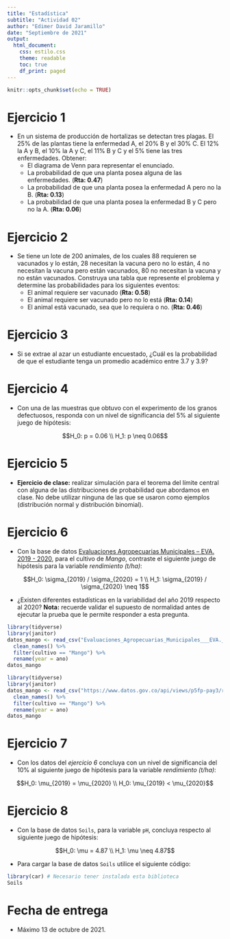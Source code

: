 ```yaml
---
title: "Estadística"
subtitle: "Actividad 02"
author: "Edimer David Jaramillo"
date: "Septiembre de 2021"
output:
  html_document:
    css: estilo.css
    theme: readable
    toc: true
    df_print: paged
---
```


```r
knitr::opts_chunk$set(echo = TRUE)
```

# Ejercicio 1

  - En un sistema de producción de hortalizas se detectan tres plagas. El 25% de las plantas tiene la enfermedad A, el 20% B y el 30% C. El 12% la A y B, el 10% la A y C, el 11% B y C y el 5% tiene las tres enfermedades. Obtener:
    - El diagrama de Venn para representar el enunciado.
    - La probabilidad de que una planta posea alguna de las enfermedades. (**Rta: 0.47**)
    - La probabilidad de que una planta posea la enfermedad A pero no la B.  (**Rta: 0.13**)
    - La probabilidad de que una planta posea la enfermedad B y C pero no la A.  (**Rta: 0.06**)

# Ejercicio 2

- Se tiene un lote de 200 animales, de los cuales 88 requieren se vacunados y lo están, 28 necesitan la vacuna pero no lo están, 4 no necesitan la vacuna pero están vacunados, 80 no necesitan la vacuna y no están vacunados. Construya una tabla que represente el problema y determine las probabilidades para los siguientes eventos:
  - El animal requiere ser vacunado  (**Rta: 0.58**)
  - El animal requiere ser vacunado pero no lo está (**Rta: 0.14**)
  - El animal está vacunado, sea que lo requiera o no.  (**Rta: 0.46**)

# Ejercicio 3

- Si se extrae al azar un estudiante encuestado, ¿Cuál es la probabilidad de que el estudiante tenga un promedio académico entre 3.7 y 3.9?


# Ejercicio 4

- Con una de las muestras que obtuvo con el experimento de los granos defectuosos, responda con un nivel de significancia del 5% al siguiente juego de hipótesis:

$$H_0: p = 0.06 \\
H_1: p \neq 0.06$$

# Ejercicio 5

- **Ejercicio de clase:** realizar simulación para el teorema del límite central con alguna de las distribuciones de probabilidad que abordamos en clase. No debe utilizar ninguna de las que se usaron como ejemplos (distribución normal y distribución binomial).

# Ejercicio 6

- Con la base de datos [Evaluaciones Agropecuarias Municipales – EVA. 2019 - 2020](https://www.datos.gov.co/Agricultura-y-Desarrollo-Rural/Evaluaciones-Agropecuarias-Municipales-EVA-2019-20/p5fp-pay3), para el cultivo de *Mango*, contraste el siguiente juego de hipótesis para la variable *rendimiento (t/ha)*:

$$H_0: \sigma_{2019} / \sigma_{2020} = 1 \\ 
H_1: \sigma_{2019} / \sigma_{2020} \neq 1$$

- ¿Existen diferentes estadísticas en la variabilidad del año 2019 respecto al 2020? **Nota:** recuerde validar el supuesto de normalidad antes de ejecutar la prueba que le permite responder a esta pregunta.


```r
library(tidyverse)
library(janitor)
datos_mango <- read_csv("Evaluaciones_Agropecuarias_Municipales___EVA._2019_-_2020.csv") %>% 
  clean_names() %>% 
  filter(cultivo == "Mango") %>% 
  rename(year = ano)
datos_mango

```


```r
library(tidyverse)
library(janitor)
datos_mango <- read_csv("https://www.datos.gov.co/api/views/p5fp-pay3/rows.csv?accessType=DOWNLOAD") %>% 
  clean_names() %>% 
  filter(cultivo == "Mango") %>% 
  rename(year = ano)
datos_mango
```

# Ejercicio 7

- Con los datos del *ejercicio 6* concluya con un nivel de significancia del 10% al siguiente juego de hipótesis para la variable *rendimiento (t/ha)*:

$$H_0: \mu_{2019} = \mu_{2020} \\ 
H_0: \mu_{2019} < \mu_{2020}$$

# Ejercicio 8

- Con la base de datos `Soils`, para la variable `pH`, concluya respecto al siguiente juego de hipótesis:

$$H_0: \mu = 4.87 \\
H_1: \mu \neq 4.87$$

- Para cargar la base de datos `Soils` utilice el siguiente código:

```r
library(car) # Necesario tener instalada esta biblioteca
Soils
```


# Fecha de entrega

- Máximo 13 de octubre de 2021.